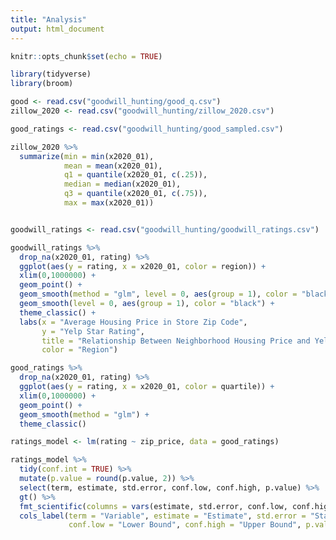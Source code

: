 ```yaml
---
title: "Analysis"
output: html_document
---
```


```r
knitr::opts_chunk$set(echo = TRUE)

library(tidyverse)
library(broom)

good <- read.csv("goodwill_hunting/good_q.csv")
zillow_2020 <- read.csv("goodwill_hunting/zillow_2020.csv")

good_ratings <- read.csv("goodwill_hunting/good_sampled.csv")

```


```r

zillow_2020 %>%
  summarize(min = min(x2020_01),
            mean = mean(x2020_01),
            q1 = quantile(x2020_01, c(.25)),
            median = median(x2020_01),
            q3 = quantile(x2020_01, c(.75)),
            max = max(x2020_01))



```


```r

goodwill_ratings <- read.csv("goodwill_hunting/goodwill_ratings.csv")

```


```r
goodwill_ratings %>%
  drop_na(x2020_01, rating) %>%
  ggplot(aes(y = rating, x = x2020_01, color = region)) +
  xlim(0,1000000) +
  geom_point() +
  geom_smooth(method = "glm", level = 0, aes(group = 1), color = "black") +
  geom_smooth(level = 0, aes(group = 1), color = "black") +
  theme_classic() +
  labs(x = "Average Housing Price in Store Zip Code",
       y = "Yelp Star Rating",
       title = "Relationship Between Neighborhood Housing Price and Yelp Star Rating",
       color = "Region")

```

```r

good_ratings %>%
  drop_na(x2020_01, rating) %>%
  ggplot(aes(y = rating, x = x2020_01, color = quartile)) +
  xlim(0,1000000) +
  geom_point() +
  geom_smooth(method = "glm") +
  theme_classic()

```


```r

ratings_model <- lm(rating ~ zip_price, data = good_ratings)

ratings_model %>%
  tidy(conf.int = TRUE) %>%
  mutate(p.value = round(p.value, 2)) %>%
  select(term, estimate, std.error, conf.low, conf.high, p.value) %>%
  gt() %>%
  fmt_scientific(columns = vars(estimate, std.error, conf.low, conf.high)) %>%
  cols_label(term = "Variable", estimate = "Estimate", std.error = "Standard Error", 
             conf.low = "Lower Bound", conf.high = "Upper Bound", p.value = "p value") 


```



